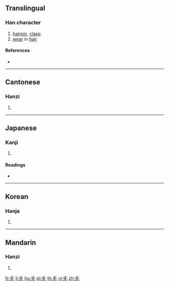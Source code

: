 ==Translingual==

===Han character===
{{Han char|rn=10|rad=儿|as=02|sn=4|four=|canj=KVU,QHU}}

# [[hairpin]], [[clasp]]
# [[wear]] in [[hair]]

====References====
* {{Han ref|kx=0123.050|dkj=01339|dj=0258.020|hdz=10265.010|uh=5142|ud=20802}}

----

==Cantonese==

===Hanzi===
{{zh-pron
|m=zān
|c=zaam1
|mc=y
|oc=y
}}

# {{defn|lang=yue|sort=儿02}}

----

==Japanese==

===Kanji===
{{ja-kanji|grade=|rs=儿02}}

# {{defn|lang=ja|sort=儿02}}

====Readings====
* {{ja-readings|on=[[しん]] (shin), [[さん]] (san)|kun=[[かんざし]] (kanzashi)}}

----

==Korean==

===Hanja===
{{ko-hanja|hangeul=잠|rv=jam|mr=cham}}

# {{defn|lang=ko|sort=儿02}}

----

==Mandarin==

===Hanzi===
{{cmn-hanzi|pin=[[zān]] ([[zan1]])|wg=tsan<sup>1</sup>}}

# {{defn|lang=cmn|sort=儿02}}

[[fr:兂]]
[[li:兂]]
[[hu:兂]]
[[pl:兂]]
[[th:兂]]
[[vi:兂]]
[[zh:兂]]
